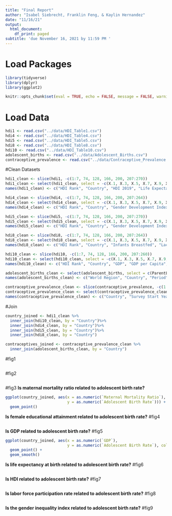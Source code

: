 ```yaml
---
title: "Final Report"
author: "Isabel Siebrecht, Franklin Feng, & Kaylin Hernandez"
date: "11/16/21"
output:
  html_document:
    df_print: paged
subtitle: 'due November 16, 2021 by 11:59 PM '
---
```


# Load Packages

```r
library(tidyverse)
library(dplyr)
library(ggplot2)

knitr::opts_chunk$set(eval = TRUE, echo = FALSE, message = FALSE, warning = FALSE)
``` 

# Load Data
```r
hdi1 <- read.csv("../data/HDI_Table1.csv")
hdi4 <- read.csv("../data/HDI_Table4.csv")
hdi5 <- read.csv("../data/HDI_Table5.csv")
hdi8 <- read.csv("../data/HDI_Table8.csv")
hdi10 <- read.csv("../data/HDI_Table10.csv")
adolescent_births <- read.csv("../data/Adolescent_Births.csv")
contraceptive_prevalence <- read.csv("../data/Contraceptive_Prevalence.csv")
```

#Clean Datasets
```r
hdi1_clean <- slice(hdi1, -c(1:7, 74, 128, 166, 200, 207:270))
hdi1_clean <- select(hdi1_clean, select = -c(X.1, X.3, X.5, X.7, X.9, X.11))
names(hdi1_clean) <- c("HDI Rank", "Country", "HDI 2019", "Life Expectancy Birth", "Expected Years Schooling", "Mean Years Schooling", "GNI Per Capita", "GNI Per Capita Minus HDI", "HDI 2018")

hdi4_clean <- slice(hdi4, -c(1:7, 74, 128, 166, 200, 207:264))
hdi4_clean <- select(hdi4_clean, select = -c(X.1, X.3, X.5, X.7, X.9, X.11, X.13, X.15, X.17, X.19, X.21, X.23))
names(hdi4_clean) <- c("HDI Rank", "Country", "Gender Development Index", "Gender Development Index Group", "HDI Female", "HDI Male", "Life Expectancy Birth Female", "Life Expectancy Birth Male", "Expected Years Schooling Female", "Expected Years Schooling Male", "Mean Years Schooling Female", "Mean Years Schooling Male", "Estimated GNI per Capita Female", "Estimated GNI per Capita Male")

hdi5_clean <- slice(hdi5, -c(1:7, 74, 128, 166, 200, 207:270))
hdi5_clean <- select(hdi5_clean, select = -c(X.1, X.3, X.5, X.7, X.9, X.11, X.13, X.15, X.17))
names(hdi5_clean) <- c("HDI Rank", "Country", "Gender Development Index", "Gender Development Index Rank", "Maternal Mortality Ratio", "Adolescent Birth Rate", "Seats Parliament Female", "Secondary Education Female", "Secondary Education Male", "Labour Participation Female", "Labour Participation Male")

hdi8_clean <- slice(hdi8, -c(1:7, 74, 128, 166, 200, 207:264))
hdi8_clean <- select(hdi8_clean, select = -c(X.1, X.3, X.5, X.7, X.9, X.11, X.13, X.15, X.17, X.19, X.21, X.23, X.25, X.27, X.29 : X.33))
names(hdi8_clean) <- c("HDI Rank", "Country", "Infants Breastfed", "Lack DTP Immunization", "Lack Measles Immunization", "Child Malnutrition", "Mortality Rate Infant", "Mortality Rate Under 5", "Mortality Rate Female", "Mortality Rate Male", "Mortality Rate Noncommunicable Female", "Mortality Rate Noncommunicable Male", "Malaria Incidence", "TB Incidence", "HIV Prevalence", "Healthy Life Expectancy at Birth", "Health Expenditure of GDP")

hdi10_clean <- slice(hdi10, -c(1:7, 74, 128, 166, 200, 207:260))
hdi10_clean <- select(hdi10_clean, select = -c(X.1, X.3, X.5, X.7, X.9, X.11, X.13, X.15, X.17, X.19, X.21, X.23))
names(hdi10_clean) <- c("HDI Rank", "Country", "GDP", "GDP per Capita", "GDP Annual Growth", "Labour Share", "Gross Fixed Capital Formation of GDP", "General Government Consumption of GDP", "General Government Consumption Annual Growth", "Total Tax Revenue of GDP", "Taxes Income Profits Capital Gains of TTR", "External Debt Stock of GNI", "Total Debt Service of GNI", "Consumer Price Index")

adolescent_births_clean <- select(adolescent_births, select = c(ParentLocation, Location, Period, IsLatestYear, FactValueNumeric, Value))
names(adolescent_births_clean) <- c("World Region", "Country", "Period", "Is Latest Year", "Adolescent Births", "Adolescent Births Text")

contraceptive_prevalence_clean <- slice(contraceptive_prevalence, -c(1:8))
contraceptive_prevalence_clean <- select(contraceptive_prevalence_clean, select = c(X, X.2, X.3, X.4, X.5, X.6, X.19))
names(contraceptive_prevalence_clean) <- c("Country", "Survey Start Year", "Survey End Year", "Age Group", "Contraceptive Any Method", "Contraceptive Modern Method", "Contraceptive Traditional Method")
```

#Join
```r

country_joined <- hdi1_clean %>%
  inner_join(hdi10_clean, by = "Country")%>%
  inner_join(hdi4_clean, by = "Country")%>%
  inner_join(hdi5_clean, by = "Country")%>%
  inner_join(hdi8_clean, by = "Country")

contraceptives_joined <- contraceptive_prevalence_clean %>%
  inner_join(adolescent_births_clean, by = "Country")
```

#fig1

```r
```

#fig2
```r

```

#fig3
**Is maternal mortality ratio related to adolescent birth rate?**
```r
ggplot(country_joined, aes(x = as.numeric(`Maternal Mortality Ratio`), 
                           y = as.numeric(`Adolescent Birth Rate`))) +
  geom_point()

```

**Is female educational attainment related to adolescent birth rate?**
#fig4
```r

```

**Is GDP related to adolescent birth rate?**
#fig5
```r
ggplot(country_joined, aes(x = as.numeric(`GDP`), 
                           y = as.numeric(`Adolescent Birth Rate`), color = as.numeric(`HDI Rank.x`))) +
  geom_point() +
  geom_smooth()
```

**Is life expectancy at birth related to adolescent birth rate?**
#fig6
```r

```

**Is HDI related to adolescent birth rate?**
#fig7
```r

```

**Is labor force participation rate related to adolescent birth rate?**
#fig8
```r

```

**Is the gender inequality index related to adolescent birth rate?**
#fig9
```r

```

